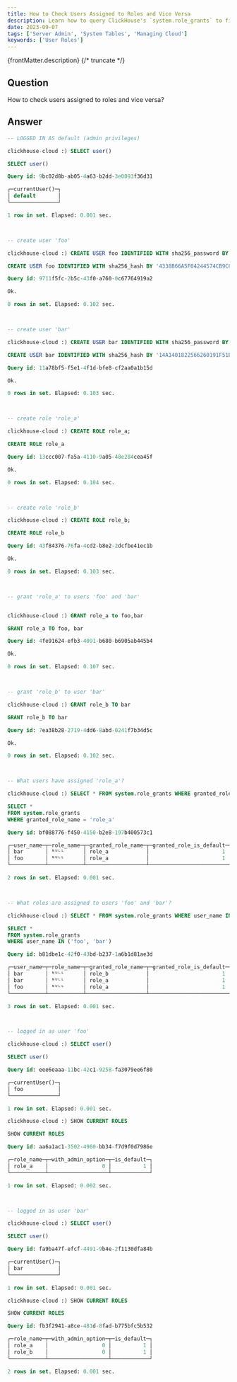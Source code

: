 ```yaml
---
title: How to Check Users Assigned to Roles and Vice Versa
description: Learn how to query ClickHouse's `system.role_grants` to find users assigned to roles and roles assigned to specific users.
date: 2023-09-07
tags: ['Server Admin', 'System Tables', 'Managing Cloud']
keywords: ['User Roles']
---
```


{frontMatter.description}
{/* truncate */}

## Question

How to check users assigned to roles and vice versa?

## Answer

```sql
-- LOGGED IN AS default (admin privileges)

clickhouse-cloud :) SELECT user()

SELECT user()

Query id: 9bc02d8b-ab05-4a63-b2dd-3e0093f36d31

┌─currentUser()─┐
│ default       │
└───────────────┘

1 row in set. Elapsed: 0.001 sec.



-- create user 'foo'

clickhouse-cloud :) CREATE USER foo IDENTIFIED WITH sha256_password BY 'secretPassword123!'

CREATE USER foo IDENTIFIED WITH sha256_hash BY '4338B66A5F04244574CB9C872829F1FD8F696C658EC7A4BD22FEFBBCF331B665' SALT 'C2911CA1E4787227BBD0EBEF43066EF2EC4C54172C1AB3616E88050F2EC13475'

Query id: 9711f5fc-2b5c-43f0-a760-0c67764919a2

Ok.

0 rows in set. Elapsed: 0.102 sec.



-- create user 'bar'

clickhouse-cloud :) CREATE USER bar IDENTIFIED WITH sha256_password BY 'secretPassword123!'

CREATE USER bar IDENTIFIED WITH sha256_hash BY '14A1401822566260191F51BAE85C4740E650E1F9D02DEFFF086CD6A6A8B3164F' SALT '276AE4A32353D579894C83C230775568E501CCD696531EEF0006761D3BEE3F75'

Query id: 11a78bf5-f5e1-4f1d-bfe8-cf2aa0a1b15d

Ok.

0 rows in set. Elapsed: 0.103 sec.



-- create role 'role_a'

clickhouse-cloud :) CREATE ROLE role_a;

CREATE ROLE role_a

Query id: 13ccc007-fa5a-4110-9a05-48e284cea45f

Ok.

0 rows in set. Elapsed: 0.104 sec.



-- create role 'role_b'

clickhouse-cloud :) CREATE ROLE role_b;

CREATE ROLE role_b

Query id: 43f84376-76fa-4cd2-b8e2-2dcfbe41ec1b

Ok.

0 rows in set. Elapsed: 0.103 sec.



-- grant 'role_a' to users 'foo' and 'bar'


clickhouse-cloud :) GRANT role_a to foo,bar

GRANT role_a TO foo, bar

Query id: 4fe91624-efb3-4091-b680-b6905ab445b4

Ok.

0 rows in set. Elapsed: 0.107 sec.



-- grant 'role_b' to user 'bar'

clickhouse-cloud :) GRANT role_b TO bar

GRANT role_b TO bar

Query id: 7ea38b28-2719-4dd6-8abd-0241f7b34d5c

Ok.

0 rows in set. Elapsed: 0.102 sec.



-- What users have assigned 'role_a'?

clickhouse-cloud :) SELECT * FROM system.role_grants WHERE granted_role_name='role_a';

SELECT *
FROM system.role_grants
WHERE granted_role_name = 'role_a'

Query id: bf088776-f450-4150-b2e8-197b400573c1

┌─user_name─┬─role_name─┬─granted_role_name─┬─granted_role_is_default─┬─with_admin_option─┐
│ bar       │ ᴺᵁᴸᴸ      │ role_a            │                       1 │                 0 │
│ foo       │ ᴺᵁᴸᴸ      │ role_a            │                       1 │                 0 │
└───────────┴───────────┴───────────────────┴─────────────────────────┴───────────────────┘

2 rows in set. Elapsed: 0.001 sec.



-- What roles are assigned to users 'foo' and 'bar'?

clickhouse-cloud :) SELECT * FROM system.role_grants WHERE user_name IN ('foo','bar');

SELECT *
FROM system.role_grants
WHERE user_name IN ('foo', 'bar')

Query id: b81dbe1c-42f0-43bd-b237-1a6b1d81ae3d

┌─user_name─┬─role_name─┬─granted_role_name─┬─granted_role_is_default─┬─with_admin_option─┐
│ bar       │ ᴺᵁᴸᴸ      │ role_b            │                       1 │                 0 │
│ bar       │ ᴺᵁᴸᴸ      │ role_a            │                       1 │                 0 │
│ foo       │ ᴺᵁᴸᴸ      │ role_a            │                       1 │                 0 │
└───────────┴───────────┴───────────────────┴─────────────────────────┴───────────────────┘

3 rows in set. Elapsed: 0.001 sec.



-- logged in as user 'foo'

clickhouse-cloud :) SELECT user()

SELECT user()

Query id: eee6eaaa-11bc-42c1-9258-fa3079ee6f80

┌─currentUser()─┐
│ foo           │
└───────────────┘

1 row in set. Elapsed: 0.001 sec.

clickhouse-cloud :) SHOW CURRENT ROLES

SHOW CURRENT ROLES

Query id: aa6a1ac1-3502-4960-bb34-f7d9f0d7986e

┌─role_name─┬─with_admin_option─┬─is_default─┐
│ role_a    │                 0 │          1 │
└───────────┴───────────────────┴────────────┘

1 row in set. Elapsed: 0.002 sec.



-- logged in as user 'bar'

clickhouse-cloud :) SELECT user()

SELECT user()

Query id: fa9ba47f-efcf-4491-9b4e-2f1130dfa84b

┌─currentUser()─┐
│ bar           │
└───────────────┘

1 row in set. Elapsed: 0.001 sec.

clickhouse-cloud :) SHOW CURRENT ROLES

SHOW CURRENT ROLES

Query id: fb3f2941-a8ce-481d-8fad-b775bfc5b532

┌─role_name─┬─with_admin_option─┬─is_default─┐
│ role_a    │                 0 │          1 │
│ role_b    │                 0 │          1 │
└───────────┴───────────────────┴────────────┘

2 rows in set. Elapsed: 0.001 sec.
```


